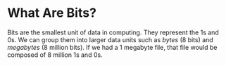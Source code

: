 <Tag tag="Programming"/>

# What Are Bits?

<TimeStamp updated="February 27, 2022, 9:20  PM ET"/>

Bits are the smallest unit of data in computing. They represent
the 1s and 0s. We can group them into larger data units such as
_bytes_ (8 bits) and _megabytes_ (8 million bits). If we had a 
1 megabyte file, that file would be composed of 8 million 1s and 0s.